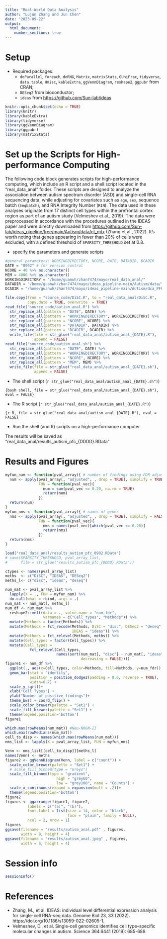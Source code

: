 ```yaml
---
title: "Real-World Data Analysis"
author: "Lujun Zhang and Jun Chen"
date: "2023-09-22"
output:
  html_document:
    number_sections: true
---
```

    
# Setup

-  Required packages: 
    +  `doParallel`, `foreach`, `doRNG`, `Matrix`, `matrixStats`, `GUniFrac`, `tidyverse`, `data.table`, `Hmisc`, `kableExtra`, `ggVennDiagram`, `reshape2`, `ggpubr` from CRAN; 
    +  `DESeq2` from bioconductor; 
    +  `ideas` from [https://github.com/Sun-lab/ideas](https://github.com/Sun-lab/ideas)


```r
knitr::opts_chunk$set(echo = TRUE)
library(knitr)
library(kableExtra)
library(tidyverse)
library(ggVennDiagram)
library(ggpubr)
library(matrixStats)
```


# Set up the Scripts for High-performance Computing

The following code block generates scripts for high-performance computing, which include an R script and a shell script located in the "real_data_anal" folder. These scripts are designed to analyze the association between autism spectrum disorder (ASD) and single-cell RNA sequencing data, while adjusting for covariates such as `age`, `sex`, sequence batch (`Seqbatch`), and RNA Integrity Number (`RIN`). The data used in these analyses originate from 17 distinct cell types within the prefrontal cortex region as part of an autism study (Velmeshev et al., 2019). The data were preprocessed in accordance with the procedures outlined in the IDEAS paper and were directly downloaded from [https://github.com/Sun-lab/ideas_pipeline/tree/main/Autism/data/ct_mtx](https://github.com/Sun-lab/ideas_pipeline/tree/main/Autism/data/ct_mtx) (Zhang et al., 2022). It's worth noting that genes appearing in fewer than 20% of cells were excluded, with a defined threshold of `SPARSITY_THRESHOLD` set at 0.8.

-  specify the parameters and generate scripts

```r
#general parameters: WORKINGDIRECTORY, NCORE, DATE, DATADIR, DCADIR
DATE = "0902" # for version control
NCORE = 40 %>% as.character()
MEM = 4000 %>% as.character()
WORKINGDIRECTORY = "/home/guanwh/zhan7474/mayo/real_data_anal/"
DATADIR = "/home/guanwh/zhan7474/mayo/ideas_pipeline-main/Autism/data/"
DCADIR = "/home/guanwh/zhan7474/mayo/ideas_pipeline-main/Autism/dca_PFC_all/"

file.copy(from = "source_code/DiSC.R", to = "real_data_anal/DiSC.R",
          copy.date = TRUE, overwrite  = TRUE)
read_file("source_code/autism_anal.R") %>%
  str_replace_all(pattern = "DATE", DATE) %>%
  str_replace_all(pattern = "WORKINGDIRECTORY", WORKINGDIRECTORY) %>%
  str_replace_all(pattern = "NCORE", NCORE) %>%
  str_replace_all(pattern = "DATADIR", DATADIR) %>%
  str_replace_all(pattern = "DCADIR", DCADIR) %>%
  write_file(file = str_glue("real_data_anal/autism_anal_{DATE}.R"), 
             append = FALSE)
read_file("source_code/autism_anal.sh") %>%
  str_replace_all(pattern = "DATE", DATE) %>%
  str_replace_all(pattern = "WORKINGDIRECTORY", WORKINGDIRECTORY) %>%
  str_replace_all(pattern = "NCORE", NCORE) %>%
  str_replace_all(pattern = "MEM", MEM) %>%
  write_file(file = str_glue("real_data_anal/autism_anal_{DATE}.sh"), 
             append = FALSE)
```

-  The shell script (`r str_glue("real_data_anal/autism_anal_{DATE}.sh")`)

```{bash shell, file = str_glue("real_data_anal/autism_anal_{DATE}.sh"), eval = FALSE}
```

-  The R script (`r str_glue("real_data_anal/autism_anal_{DATE}.R")`)

```{r R, file = str_glue("real_data_anal/autism_anal_{DATE}.R"), eval = FALSE}
```

-  Run the shell (and R) scripts on a high-performance computer

The results will be saved as "real_data_anal/results_autism_pfc_{DDDD}.RData"


# Results and Figures

```r
myfun_num <- function(pval_array){ # number of findings using FDR adjustment
  num <- apply(pval_array[, "adjusted", , drop = TRUE], simplify = TRUE, MARGIN = 1, 
               FUN = function(pval_vec){
                 num = sum(pval_vec <= 0.20, na.rm = TRUE)
                 return(num)
               })
  return(num)
}
myfun_nms <- function(pval_array){ # names of genes
  nms <- apply(pval_array[, "adjusted", , drop = TRUE], simplify = FALSE, MARGIN = 1, 
               FUN = function(pval_vec){
                 nms = names(pval_vec)[which(pval_vec <= 0.20)]
                 return(nms)
               })
  return(nms)
}

load("real_data_anal/results_autism_pfc_0902.RData")
# save(SPARSITY_THRESHOLD, pval_array_list, 
#      file = str_glue("results_autism_pfc_{DDDD}.RData"))

ctypes <- names(pval_array_list)
meths  <- c("DiSC", "IDEAS", "DESeq2")
meths_l<- c("disc", "ideas", "deseq")

num_mat <- pval_array_list %>% 
  lapply(X = ., FUN = myfun_num) %>%
  do.call(what = rbind, args = .)
num_mat <- num_mat[, meths_l]
num_df <- num_mat %>%
  reshape2::melt(data = ., value.name = "num_fdr", 
                 varnames = c("Cell_types", "Methods")) %>%
  mutate(Methods = factor(Methods)) %>%
  mutate(Methods = fct_recode(Methods, DiSC = "disc", DESeq2 = "deseq", 
                              IDEAS = "ideas")) %>%
  mutate(Methods = fct_relevel(Methods, meths)) %>%
  mutate(Cell_types = factor(Cell_types)) %>%
  mutate(Cell_types = 
           fct_relevel(Cell_types, 
                       names(sort(num_mat[, "disc"] - num_mat[, "ideas"], 
                                  decreasing = FALSE))))
figure1 <- num_df %>% 
  ggplot(., aes(x=Cell_types, color=Methods, fill=Methods, y=num_fdr)) +
  geom_bar(stat = "identity", 
           position = position_dodge2(padding = 0.6, reverse = TRUE), 
           width=0.7) + 
  scale_y_sqrt()+
  xlab("Cell Types") + 
  ylab("Number of positive findings")+
  theme_bw() + coord_flip() + 
  scale_color_brewer(palette = "Set1") + 
  scale_fill_brewer(palette = "Set1") +
  theme(legend.position='bottom')
figure1

which.max(rowMeans(num_mat)) #Neu-NRGN-II
which.max(rowMedians(num_mat))
cell_to_disp <- names(which.max(rowMeans(num_mat))) 
nms_list <- lapply(X = pval_array_list, FUN = myfun_nms)

Venn <- nms_list[[cell_to_disp]][meths_l]
names(Venn) <- meths
figure2 <- ggVennDiagram(Venn, label = c("count")) + 
  scale_color_brewer(palette = "Set1") + 
  # scale_fill_binned(type = "Greys")
  scale_fill_binned(type = "gradient",
                       high = "grey60", 
                       low = "grey100", name = "Counts") +
  scale_x_continuous(expand = expansion(mult = .2))+
  theme(legend.position='bottom')
figure2
figures <- ggarrange(figure1, figure2,  
          labels = c("(a)", "(b)"), 
          font.label = list(size = 14, color = "black", 
                            face = "plain", family = NULL),
          ncol = 2, nrow = 1)
figures
ggsave(filename = "results/autism_anal.pdf" , figures,
       width = 8, height = 4)
ggsave(filename = "results/autism_anal.jpeg" , figures,
       width = 8, height = 4)
```




# Session info

```r
sessionInfo()
```

# References

-    Zhang, M., et al. IDEAS: individual level differential expression analysis for single-cell RNA-seq data. Genome Biol 23, 33 (2022). https://doi.org/10.1186/s13059-022-02605-1.
-    Velmeshev, D., et al. Single-cell genomics identifies cell type–specific molecular changes in autism. Science 364.6441 (2019): 685-689.
